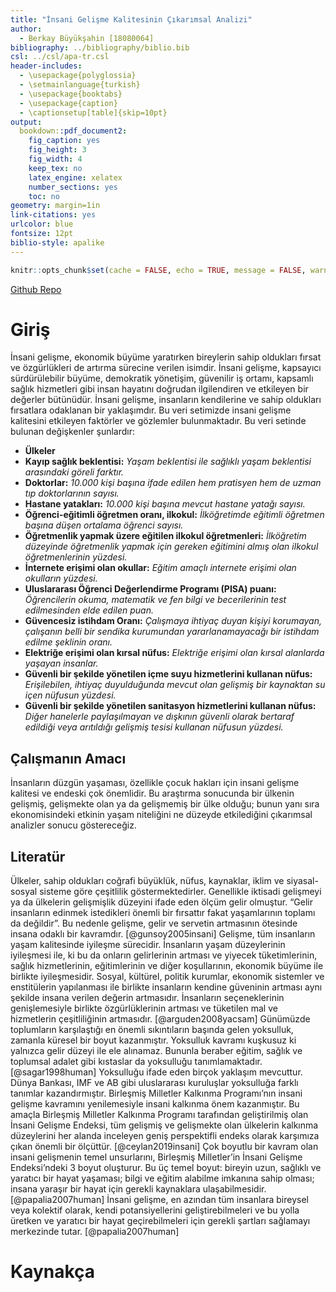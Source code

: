 ---
title: "İnsani Gelişme Kalitesinin Çıkarımsal Analizi"
author: 
  - Berkay Büyükşahin [18080064]
bibliography: ../bibliography/biblio.bib
csl: ../csl/apa-tr.csl
header-includes:
  - \usepackage{polyglossia}
  - \setmainlanguage{turkish}
  - \usepackage{booktabs}
  - \usepackage{caption} 
  - \captionsetup[table]{skip=10pt}
output:
  bookdown::pdf_document2:
    fig_caption: yes
    fig_height: 3
    fig_width: 4
    keep_tex: no
    latex_engine: xelatex
    number_sections: yes
    toc: no
geometry: margin=1in
link-citations: yes
urlcolor: blue
fontsize: 12pt
biblio-style: apalike
---
```{r setup, include=FALSE}
knitr::opts_chunk$set(cache = FALSE, echo = TRUE, message = FALSE, warning = FALSE)
```

<!-- ======================================================================= -->
<!-- ============================== NOTLAR ================================= -->
<!-- ======================================================================= -->
[Github Repo](https://github.com/bERKAY4406/istatistik2-dev)

# Giriş
İnsani gelişme, ekonomik büyüme yaratırken bireylerin sahip oldukları fırsat ve özgürlükleri de artırma sürecine verilen isimdir. İnsani gelişme, kapsayıcı sürdürülebilir büyüme, demokratik yönetişim, güvenilir iş ortamı, kapsamlı sağlık hizmetleri gibi insan hayatını doğrudan ilgilendiren ve etkileyen bir değerler bütünüdür. İnsani gelişme, insanların kendilerine ve sahip oldukları fırsatlara odaklanan bir yaklaşımdır. Bu veri setimizde insani gelişme kalitesini etkileyen faktörler ve gözlemler bulunmaktadır. Bu veri setinde bulunan değişkenler şunlardır:

* **Ülkeler**
* **Kayıp sağlık beklentisi:** _Yaşam beklentisi ile sağlıklı yaşam beklentisi arasındaki göreli farktır._
* **Doktorlar:** _10.000 kişi başına ifade edilen hem pratisyen hem de uzman tıp doktorlarının sayısı._
* **Hastane yatakları:** _10.000 kişi başına mevcut hastane yatağı sayısı._
* **Öğrenci-eğitimli öğretmen oranı, ilkokul:** _İlköğretimde eğitimli öğretmen başına düşen ortalama öğrenci sayısı._
* **Öğretmenlik yapmak üzere eğitilen ilkokul öğretmenleri:** _İlköğretim düzeyinde öğretmenlik yapmak için gereken eğitimini almış olan ilkokul öğretmenlerinin yüzdesi._
* **İnternete erişimi olan okullar:** _Eğitim amaçlı internete erişimi olan okulların yüzdesi._
* **Uluslararası Öğrenci Değerlendirme Programı (PISA) puanı:** _Öğrencilerin okuma, matematik ve fen bilgi ve becerilerinin test edilmesinden elde edilen puan._
* **Güvencesiz istihdam Oranı:** _Çalışmaya ihtiyaç duyan kişiyi korumayan, çalışanın belli bir sendika kurumundan yararlanamayacağı bir istihdam edilme şeklinin oranı._
* **Elektriğe erişimi olan kırsal nüfus:** _Elektriğe erişimi olan kırsal alanlarda yaşayan insanlar._
* **Güvenli bir şekilde yönetilen içme suyu hizmetlerini kullanan nüfus:** _Erişilebilen, ihtiyaç duyulduğunda mevcut olan gelişmiş bir kaynaktan su içen nüfusun yüzdesi._
* **Güvenli bir şekilde yönetilen sanitasyon hizmetlerini kullanan nüfus:** _Diğer hanelerle paylaşılmayan ve dışkının güvenli olarak bertaraf edildiği veya arıtıldığı gelişmiş tesisi kullanan nüfusun yüzdesi._

## Çalışmanın Amacı
İnsanların düzgün yaşaması, özellikle çocuk hakları için insani gelişme kalitesi ve endeski çok önemlidir. Bu araştırma sonucunda bir ülkenin gelişmiş, gelişmekte olan ya da gelişmemiş bir ülke olduğu; bunun yanı sıra ekonomisindeki etkinin yaşam niteliğini ne düzeyde etkilediğini çıkarımsal analizler sonucu göstereceğiz.

## Literatür 
Ülkeler, sahip oldukları coğrafi büyüklük, nüfus, kaynaklar, iklim ve siyasal-sosyal sisteme göre çeşitlilik göstermektedirler. Genellikle iktisadi gelişmeyi ya da ülkelerin gelişmişlik düzeyini ifade eden ölçüm gelir olmuştur. “Gelir insanların edinmek istedikleri önemli bir fırsattır fakat yaşamlarının toplamı da değildir”. Bu nedenle gelişme, gelir ve servetin artmasının ötesinde insana odaklı bir kavramdır. [@gunsoy2005insani] Gelişme, tüm insanların yaşam kalitesinde iyileşme sürecidir. İnsanların yaşam düzeylerinin iyileşmesi ile, ki bu da onların gelirlerinin artması ve yiyecek tüketimlerinin, sağlık hizmetlerinin, eğitimlerinin ve diğer koşullarının, ekonomik büyüme ile birlikte iyileşmesidir. Sosyal, kültürel, politik kurumlar, ekonomik sistemler ve enstitülerin yapılanması ile birlikte insanların kendine güveninin artması aynı şekilde insana verilen değerin artmasıdır. İnsanların seçeneklerinin genişlemesiyle birlikte özgürlüklerinin artması ve tüketilen mal ve hizmetlerin çeşitliliğinin artmasıdır. [@arguden2008yacsam]
Günümüzde toplumların karşılaştığı en önemli sıkıntıların başında gelen yoksulluk, zamanla küresel bir boyut kazanmıştır. Yoksulluk kavramı kuşkusuz ki yalnızca gelir düzeyi ile ele alınamaz. Bununla beraber eğitim, sağlık ve toplumsal adalet gibi kıstaslar da yoksulluğu tanımlamaktadır. [@sagar1998human] Yoksulluğu ifade eden birçok yaklaşım mevcuttur. Dünya Bankası, IMF ve AB gibi uluslararası kuruluşlar yoksulluğa farklı tanımlar kazandırmıştır. Birleşmiş Milletler Kalkınma Programı'nın insani gelişme kavramını yenilemesiyle insani kalkınma önem kazanmıştır. Bu amaçla Birleşmiş Milletler Kalkınma Programı tarafından geliştirilmiş olan İnsani Gelişme Endeksi, tüm gelişmiş ve gelişmekte olan ülkelerin kalkınma düzeylerini her alanda inceleyen geniş perspektifli endeks olarak karşımıza çıkan önemli bir ölçüttür. [@ceylan2019insani] 
Çok boyutlu bir kavram olan insani gelişmenin temel unsurlarını, Birleşmiş Milletler’in İnsani Gelişme Endeksi’ndeki 3 boyut oluşturur. Bu üç temel boyut: bireyin uzun, sağlıklı ve yaratıcı bir hayat yaşaması; bilgi ve eğitim alabilme imkanına sahip olması; insana yaraşır bir hayat için gerekli kaynaklara ulaşabilmesidir. [@papalia2007human] İnsani gelişme, en azından tüm insanlara bireysel veya kolektif olarak, kendi potansiyellerini geliştirebilmeleri ve bu yolla üretken ve yaratıcı bir hayat geçirebilmeleri için gerekli şartları sağlamayı merkezinde tutar. [@papalia2007human]





\newpage
# Kaynakça {#references}
<div id="refs"></div>

